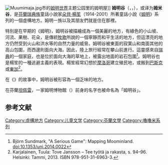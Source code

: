 {{noteTA
|G1 = 地名
| 1=zh-cn:杨松;zh-tw:楊笙;zh-hk:楊松;
| 2=zh-cn:图苇;zh-tw:朵貝;zh-hk:圖葦;
}}
[[File:Muumimaja.jpg|thumb]]市的[[姆明世界|姆明世界]]主题公园里的姆明屋]]
'''姆明谷'''（{{lang-en|Moominvalley}}，{{lang-sv|Mumindalen}}，{{lang-fi|Muumilaakso}}），或译为'''姆米谷'''，是[[芬蘭瑞典族|芬蘭瑞典族]]童話小說家[[朵貝·楊笙|朵貝·楊笙]]（1914-2001）所著童話小說《[[姆明|姆明]]》系列的一個虛構地方。姆明一族以及其朋友們就是住在那裡。

特別是在早期的《姆明》，姆明谷被描繪成為一個美麗的地方，有綠色的小山坡、河流、果樹、花朵，是傳統[[牧歌|牧歌]]所說的一個寧靜而和平生活的地方，但這漂亮的地方仍然受到火山和洪水等的自然力量的威脅。姆明谷被東面的寂寞山和南面其他的高山包圍，而西邊則面向大海。因此，陸上旅行經常在攀山前進行。這靈感來自[[瑞典|瑞典]]的一個家庭，也是位於面向大海的草地上，被露出地面的岩石包圍<ref>Björn Sundmark, "A Serious Game": Mapping Moominland. doi:10.1353/uni.2014.0022</ref>。姆明谷也是楊笙的一種逃避主義的表現。楊笙經常幻想於[[摩洛哥|摩洛哥]]建立殖民地，或搬到[[巴斯克地區|巴斯克]]或[[東加|東加]]<ref>Karjalainen, Tuula: Tove Jansson – Tee työtä ja rakasta, s. 94–96. Helsinki: Tammi, 2013. ISBN 978-951-31-6963-3.</ref>。

在《{{le|姆米爸爸出海去|Moominpappa at Sea}}》的故事中，姆明谷被形容為一個乏味的地方{{sfn|Westin|2007|pp=21}}。

在芬蘭[[坦佩雷|坦佩雷]]，一家姆明博物館（{{lang|en|The Moomin Museum}}）前身的名字也被命名為「姆明谷」。

== 参考文献 ==
{{Reflist|30em}}

{{嚕嚕米系列}}
{{DEFAULTSORT:Moominvalley}}
[[Category:虛構地方|Category:虛構地方]]
[[Category:儿童文学|Category:儿童文学]]
[[Category:芬蘭文學|Category:芬蘭文學]]
[[Category:嚕嚕米系列|Category:嚕嚕米系列]]